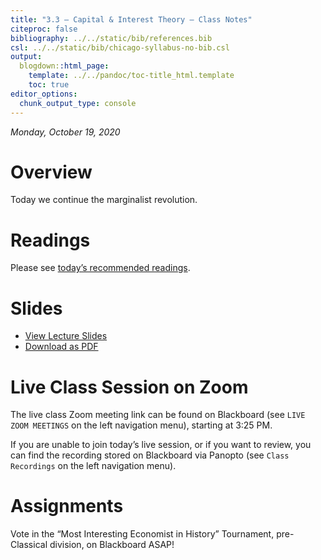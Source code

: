 ```yaml
---
title: "3.3 — Capital & Interest Theory — Class Notes"
citeproc: false
bibliography: ../../static/bib/references.bib
csl: ../../static/bib/chicago-syllabus-no-bib.csl
output:
  blogdown::html_page:
    template: ../../pandoc/toc-title_html.template
    toc: true
editor_options: 
  chunk_output_type: console
---
```


*Monday, October 19, 2020*

# Overview

Today we continue the marginalist revolution.

# Readings

Please see [today's recommended readings](/reading/3.3-reading).

# Slides

- [<i class="fas fa-chalkboard-teacher"></i> View Lecture Slides](/slides/3.3-slides.html)
- [<i class="fas fa-file-pdf"></i> Download as PDF](/slides/3.3-slides.pdf)

# Live Class Session on Zoom

The live class <i class="fas fa-video"></i> Zoom meeting link can be found on Blackboard (see `LIVE ZOOM MEETINGS` on the left navigation menu), starting at 3:25 PM.

If you are unable to join today's live session, or if you want to review, you can find the recording stored on Blackboard via Panopto (see `Class Recordings` on the left navigation menu).

# Assignments

Vote in the “Most Interesting Economist in History” Tournament, pre-Classical division, on Blackboard ASAP!